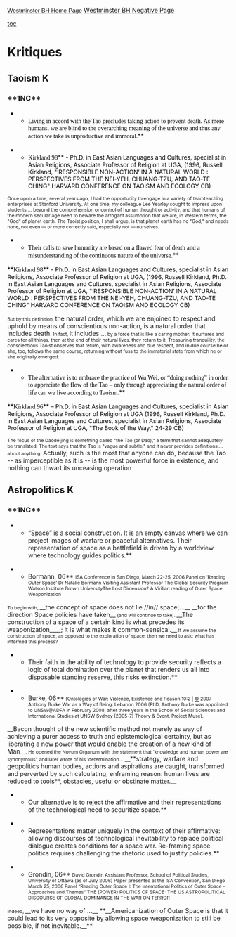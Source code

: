 <span style="font-family: Arial,Helvetica,sans-serif; font-size: 10pt;">[[debatecoaches/2011-2012 - Westminster (GA) - Dillon Hall & Colin Basco|Westminster BH Home Page]]</span>
<span style="color: black;">[[debatecoaches/2011-2012 - Westminster (GA) - Dillon Hall & Colin Basco - Negative|Westminster BH Negative Page]]</span>

[[toc]]


=Kritiques= 

==Taoism K== 

===**1NC**=== 

**<span style="color: black; font-family: Georgia,serif;">Living in accord with the Tao precludes taking action to prevent death. As mere humans, we are blind to the overarching meaning of the universe and thus any action we take is unproductive and immoral.</span>**

**<span style="color: black; font-family: Georgia,serif;">Kirkland 98</span>**<span style="color: black; font-size: 10pt;"> - Ph.D. in East Asian Languages and Cultures, specialist in Asian Religions, Associate Professor of Religion at UGA, (1996, Russell Kirkland, "’RESPONSIBLE NON-ACTION’ IN A NATURAL WORLD : PERSPECTIVES FROM THE NEI-YEH, CHUANG-TZU, AND TAO-TE CHING" HARVARD CONFERENCE ON TAOISM AND ECOLOGY CB)</span>

<span style="font-size: 8pt;">Once upon a time, several years ago, I had the opportunity to engage in a variety of teamteaching enterprises at Stanford University. At one time, my colleague Lee Yearley sought to impress upon students ... beyond the comprehension or control of human thought or activity, and that humans of the modern secular age need to beware the arrogant assumption that we are, in Western terms, the "God" of planet earth. The Taoist position, I shall argue, is that planet earth has no "God," and needs none, not even — or more correctly said, especially not — ourselves.</span>

**<span style="color: black; font-family: Georgia,serif;">Their calls to save humanity are based on a flawed fear of death and a misunderstanding of the continuous nature of the universe.</span>**

<span style="color: black;">**<span style="font-family: Georgia,serif;">Kirkland 98</span>**</span><span style="color: black; font-size: 10pt;"> - Ph.D. in East Asian Languages and Cultures, specialist in Asian Religions, Associate Professor of Religion at UGA, (1996, Russell Kirkland, Ph.D. in East Asian Languages and Cultures, specialist in Asian Religions, Associate Professor of Religion at UGA, "’RESPONSIBLE NON-ACTION’ IN A NATURAL WORLD : PERSPECTIVES FROM THE NEI-YEH, CHUANG-TZU, AND TAO-TE CHING" HARVARD CONFERENCE ON TAOISM AND ECOLOGY CB)</span>

<span style="font-size: 8pt;">But by this definition, </span>the natural order, <span class="Underline">which we are enjoined to respect and uphold </span>by <span class="Underline">means of conscientious </span>non-action, is <span class="Underline">a natural </span>order that includes death<span class="Underline">.</span><span style="font-size: 8pt;"> In fact, </span><span class="Underline">it includes ...</span><span style="font-size: 8pt;"> by a force that is like a caring mother. It nurtures and cares for all things, then at the end of their natural lives, they return to it. Treasuring tranquility, the conscientious Taoist observes that return, with awareness and due respect, and in due course he or she, too, follows the same course, returning without fuss to the immaterial state from which he or she originally emerged.</span>

**<span style="color: black; font-family: Georgia,serif;">The alternative is to embrace the practice of Wu Wei, or “doing nothing” in order to appreciate the flow of the Tao – only through appreciating the natural order of life can we live according to Taoism.</span>**

<span style="color: black;">**<span style="font-family: Georgia,serif;">Kirkland 96</span>**</span><span style="color: black; font-size: 10pt;"> – Ph.D. in East Asian Languages and Cultures, specialist in Asian Religions, Associate Professor of Religion at UGA (1996, Russell Kirkland, Ph.D. in East Asian Languages and Cultures, specialist in Asian Religions, Associate Professor of Religion at UGA, "The Book of the Way," 24-29 CB)</span>

<span style="font-size: 8pt;">The focus of the Daode jing is something called "the Tao (or Dao)," a term that cannot adequately be translated. The text says that the Tao is "vague and subtle," and it never provides definitions.... about anything. </span><span class="Underline">Actually,</span> such is the most that anyone can do, <span class="Underline">because</span> the Tao <span class="Underline">-- as imperceptible as it is -- </span>is the most powerful force in existence, <span class="Underline">and </span>nothing can thwart its unceasing operation<span style="font-size: 8pt;">.</span>



==Astropolitics K== 

===**1NC**=== 

**“Space” is a social construction. It is an empty canvas where we can project images of warfare or peaceful alternatives. Their representation of space as a battlefield is driven by a worldview where technology guides politics.**

**Bormann, 06** <span style="font-size: 8pt;">ISA Conference in San Diego, March 22-25, 2006 Panel on ‘Reading Outer Space’ Dr Natalie Bormann Visiting Assistant Professor The Global Security Program Watson Institute Brown UniversityThe Lost Dimension? A Virilian reading of Outer Space Weaponization</span>

<span style="font-size: 8pt;">To begin with, </span>__the concept of space does not lie //in// space;...__ __for the direction Space policies have taken__<span style="font-size: 8pt;"> (and will continue to take). </span>__The construction of a space of a certain kind is what precedes its weaponization____; it is what makes it common-sensical.__<span style="font-size: 8pt;"> If we assume the construction of space, as opposed to the exploration of space, then we need to ask: what has informed this process?</span>

**Their faith in the ability of technology to provide security reflects a logic of total domination over the planet that renders us all into disposable standing reserve, this risks extinction.**

**Burke, 06**<span style="font-size: 8pt;"> (Ontologies of War: Violence, Existence and Reason 10:2 | [[http://muse.jhu.edu.proxy.library.emory.edu/journals/theory_and_event/v010/10.2burke.html#copyright|©]] 2007 Anthony Burke War as a Way of Being: Lebanon 2006 (PhD, Anthony Burke was appointed to UNSW@ADFA in February 2008, after three years in the School of Social Sciences and International Studies at UNSW Sydney (2005-7) Theory & Event, Project Muse).</span>

__Bacon thought of the new scientific method not merely as way of achieving a purer access to truth and epistemological certainty, but as liberating a new power that would enable the creation of a new kind of Man__<span style="font-size: 8pt;">. He opened the Novum Organum with the statement that 'knowledge and human power are synonymous', and later wrote of his 'determination...</span> __**strategy, warfare and geopolitics human bodies, actions and aspirations are caught, transformed and perverted by such calculating, enframing reason: human lives are reduced to tools**, obstacles, useful or obstinate matter.__

**Our alternative is to reject the affirmative and their representations of the technological need to securitize space.**

**Representations matter uniquely in the context of their affirmative: allowing discourses of technological inevitability to replace political dialogue creates conditions for a space war. Re-framing space politics requires challenging the rhetoric used to justify policies.**

**Grondin, 06** <span style="font-size: 8pt;">David Grondin Assistant Professor, School of Political Studies, University of Ottawa (as of July 2006) Paper presented at the ISA Convention, San Diego March 25, 2006 Panel “Reading Outer Space I: The International Politics of Outer Space - Approaches and Themes” THE (POWER) POLITICS OF SPACE: THE US ASTROPOLITICAL DISCOURSE OF GLOBAL DOMINANCE IN THE WAR ON TERROR</span>

<span style="font-size: 8pt;">Indeed, </span>__we have no way of ...__ **__Americanization of Outer Space is that it could lead to its very opposite by allowing space weaponization to still be possible, if not inevitable.__**